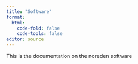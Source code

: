 ```yaml
---
title: "Software"
format: 
  html:
    code-fold: false
    code-tools: false
editor: source
---
```


This is the documentation on the noreden software



